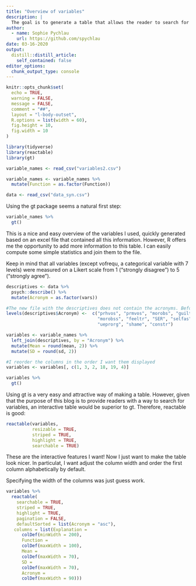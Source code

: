 ```yaml
---
title: "Overview of variables"
description: |
  The goal is to generate a table that allows the reader to search for variables by their acronym, get an exlpanation what a variable measures as well as mean and standard deviation. I want to produce a table with more information on each variable so that you can just easily look up a variable. Such a table would be for everyone interested in the data set.
author:
  - name: Sophie Pychlau
    url: https://github.com/spychlau
date: 03-16-2020
output:
  distill::distill_article:
    self_contained: false
editor_options: 
  chunk_output_type: console
---
```


```r
knitr::opts_chunk$set(
  echo = TRUE,
  warning = FALSE,
  message = FALSE,
  comment = "##",
  layout = "l-body-outset",
  R.options = list(width = 60),
  fig.height = 10,
  fig.width = 10
)

library(tidyverse)
library(reactable)
library(gt)

variable_names <- read_csv("variables2.csv") 

variable_names <- variable_names %>% 
  mutate(Function = as.factor(Function))

data <- read_csv("data_syn.csv") 

```

Using the gt package seems a natural first step:

```r

variable_names %>% 
  gt()

```

This is a nice and easy overview of the variables I used, quickly generated based on an excel file that contained all this information. However, R offers me the opportunity to add more information to this table. I can easily compute some simple statistics and join them to the file. 

<aside>
Keep in mind that all variables (except vofrequ, a categorical variable with 7 levels) were measured on a Likert scale from 1 ("strongly disagree") to 5 ("strongly agree").
</aside>

```r

descriptives <- data %>% 
  psych::describe() %>% 
  mutate(Acronym = as.factor(vars))

#The new file with the descriptives does not contain the acronyms. Before merging, I therefore need to add that column:
levels(descriptives$Acronym) <-  c("prhvos", "prmvos", "morobs", "guilt", "pride", "emorep", "vofrequ", "prhvoss", "obse", 
                                   "morobss", "feeltr", "SER", "selfas", "VoicSat", "frame", "comval", "authov", "corese", 
                                   "ueprorg", "shame", "constr")

variables <- variable_names %>% 
  left_join(descriptives, by = "Acronym") %>% 
  mutate(Mean = round(mean, 2)) %>% 
  mutate(SD = round(sd, 2))

#I reorder the columns in the order I want them displayed
variables <- variables[, c(1, 3, 2, 18, 19, 4)]

variables %>% 
  gt()

```

Using gt is a very easy and attractive way of making a table. However, given that the purpose of this blog is to provide readers with a way to search for variables, an interactive table would be superior to gt. Therefore, reactable is good:

```r

reactable(variables,
          resizable = TRUE,
          striped = TRUE,
          highlight = TRUE,
          searchable = TRUE)

```

These are the interactive features I want! Now I just want to make the table look nicer. In particulat, I want adjust the column width and order the first column alphabetically by default.

<aside>
Specifying the width of the columns was just guess work.
</aside>

```r

variables %>%
  reactable(
    searchable = TRUE,
    striped = TRUE,
    highlight = TRUE,
    pagination = FALSE,
    defaultSorted = list(Acronym = "asc"),
   columns = list(Explanation = 
      colDef(minWidth = 200),
      Function = 
      colDef(maxWidth = 100),
      Mean = 
      colDef(maxWidth = 70),
      SD = 
      colDef(maxWidth = 70),
      Acronym = 
      colDef(maxWidth = 90)))

```



